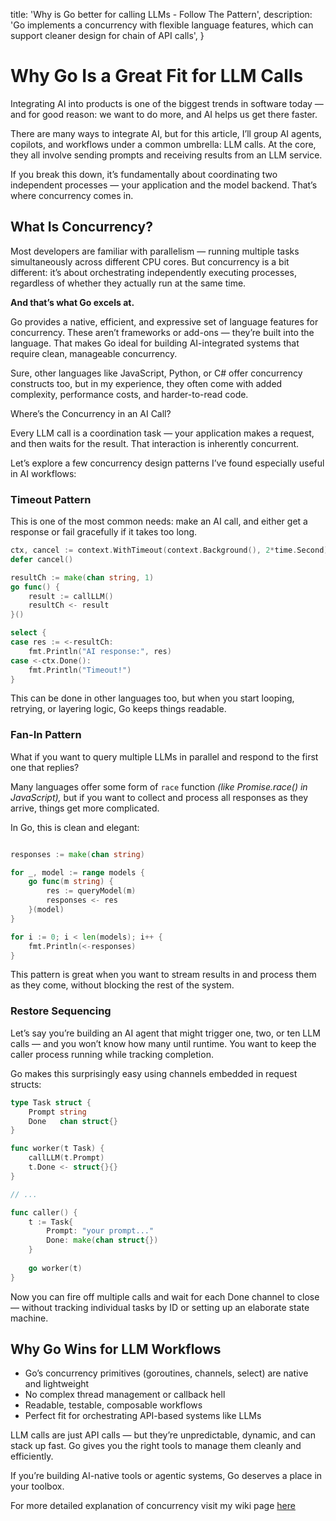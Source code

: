   title: 'Why is Go better for calling LLMs - Follow The Pattern',
  description: 'Go implements a concurrency with flexible language features, which can support cleaner design for chain of API calls',
}

# Why Go Is a Great Fit for LLM Calls

Integrating AI into products is one of the biggest trends in software today — and for good reason: we want to do more, and AI helps us get there faster.

There are many ways to integrate AI, but for this article, I’ll group AI agents, copilots, and workflows under a common umbrella: LLM calls. At the core, they all involve sending prompts and receiving results from an LLM service.

If you break this down, it’s fundamentally about coordinating two independent processes — your application and the model backend. That’s where concurrency comes in.

## What Is Concurrency?

Most developers are familiar with parallelism — running multiple tasks simultaneously across different CPU cores. But concurrency is a bit different: it’s about orchestrating independently executing processes, regardless of whether they actually run at the same time.

**And that’s what Go excels at.**

Go provides a native, efficient, and expressive set of language features for concurrency. These aren’t frameworks or add-ons — they’re built into the language. That makes Go ideal for building AI-integrated systems that require clean, manageable concurrency.

Sure, other languages like JavaScript, Python, or C# offer concurrency constructs too, but in my experience, they often come with added complexity, performance costs, and harder-to-read code.

Where’s the Concurrency in an AI Call?

Every LLM call is a coordination task — your application makes a request, and then waits for the result. That interaction is inherently concurrent.

Let’s explore a few concurrency design patterns I’ve found especially useful in AI workflows:

### Timeout Pattern

This is one of the most common needs: make an AI call, and either get a response or fail gracefully if it takes too long.
```go
ctx, cancel := context.WithTimeout(context.Background(), 2*time.Second)
defer cancel()

resultCh := make(chan string, 1)
go func() {
    result := callLLM()
    resultCh <- result
}()

select {
case res := <-resultCh:
    fmt.Println("AI response:", res)
case <-ctx.Done():
    fmt.Println("Timeout!")
}
```

This can be done in other languages too, but when you start looping, retrying, or layering logic, Go keeps things readable.

### Fan-In Pattern

What if you want to query multiple LLMs in parallel and respond to the first one that replies?

Many languages offer some form of `race` function *(like Promise.race() in JavaScript),* but if you want to collect and process all responses as they arrive, things get more complicated.

In Go, this is clean and elegant:
```go

responses := make(chan string)

for _, model := range models {
    go func(m string) {
        res := queryModel(m)
        responses <- res
    }(model)
}

for i := 0; i < len(models); i++ {
    fmt.Println(<-responses)
}
```
This pattern is great when you want to stream results in and process them as they come, without blocking the rest of the system.

### Restore Sequencing

Let’s say you’re building an AI agent that might trigger one, two, or ten LLM calls — and you won’t know how many until runtime. You want to keep the caller process running while tracking completion.

Go makes this surprisingly easy using channels embedded in request structs:

```go
type Task struct {
    Prompt string
    Done   chan struct{}
}

func worker(t Task) {
    callLLM(t.Prompt)
    t.Done <- struct{}{}
}

// ...

func caller() {
	t := Task{
		Prompt: "your prompt..."
		Done: make(chan struct{})
	}
	
	go worker(t)
}
```

Now you can fire off multiple calls and wait for each Done channel to close — without tracking individual tasks by ID or setting up an elaborate state machine.

## Why Go Wins for LLM Workflows

- Go’s concurrency primitives (goroutines, channels, select) are native and lightweight
- No complex thread management or callback hell
- Readable, testable, composable workflows
- Perfect fit for orchestrating API-based systems like LLMs

LLM calls are just API calls — but they’re unpredictable, dynamic, and can stack up fast. Go gives you the right tools to manage them cleanly and efficiently.

If you’re building AI-native tools or agentic systems, Go deserves a place in your toolbox.

For more detailed explanation of concurrency visit my wiki page [here](https://wiki.followthepattern.net/concurrency)